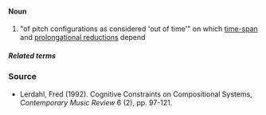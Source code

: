 ====Noun====
#"of pitch configurations as considered 'out of time'" on which [[time-span reduction|time-span]] and [[prolongational reduction]]s depend

=====Related terms=====


===Source===
*Lerdahl, Fred (1992). Cognitive Constraints on Compositional Systems, ''Contemporary Music Review'' 6 (2), pp. 97-121.